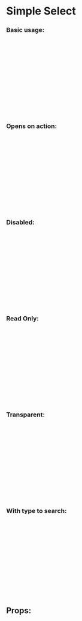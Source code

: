 
<Meta title="Design System/Simple Select" />

# Simple Select


### Basic usage:

<Preview>
  <Story name="basic" parameters={{ info: { disable: true }}} >
    <div style={{ height: '250px' }}>
      <SimpleSelect name='simple' id='simple'>
        <Option text='Amber' value='1' />
        <Option text='Black' value='2' />
        <Option text='Blue' value='3' />
        <Option text='Brown' value='4' />
        <Option text='Green' value='5' />
        <Option text='Orange' value='6' />
        <Option text='Pink' value='7' />
        <Option text='Purple' value='8' />
        <Option text='Red' value='9' />
        <Option text='White' value='10' />
        <Option text='Yellow' value='11' />
      </SimpleSelect>
    </div>
  </Story>
</Preview>

### Opens on action:

<Preview>
  <Story name="opensOnAction" parameters={{ info: { disable: true }}} >
    <div style={{ height: '250px' }}>
      <SimpleSelect name='opensOnAction' id='opensOnAction' opensOnFocus={ false }>
        <Option text='Amber' value='1' />
        <Option text='Black' value='2' />
        <Option text='Blue' value='3' />
        <Option text='Brown' value='4' />
        <Option text='Green' value='5' />
        <Option text='Orange' value='6' />
        <Option text='Pink' value='7' />
        <Option text='Purple' value='8' />
        <Option text='Red' value='9' />
        <Option text='White' value='10' />
        <Option text='Yellow' value='11' />
      </SimpleSelect>
    </div>
  </Story>
</Preview>

### Disabled:

<Preview>
  <Story name="disabled" parameters={{ info: { disable: true }}} >
    <div style={{ height: '250px' }}>
      <SimpleSelect name='disabled' id='disabled' defaultValue='3' disabled>
        <Option text='Amber' value='1' />
        <Option text='Black' value='2' />
        <Option text='Blue' value='3' />
        <Option text='Brown' value='4' />
        <Option text='Green' value='5' />
        <Option text='Orange' value='6' />
        <Option text='Pink' value='7' />
        <Option text='Purple' value='8' />
        <Option text='Red' value='9' />
        <Option text='White' value='10' />
        <Option text='Yellow' value='11' />
      </SimpleSelect>
    </div>
  </Story>
</Preview>

### Read Only:

<Preview>
  <Story name="readonly" parameters={{ info: { disable: true }}} >
    <div style={{ height: '250px' }}>
      <SimpleSelect name='readonly' id='readonly' defaultValue='4' readOnly>
        <Option text='Amber' value='1' />
        <Option text='Black' value='2' />
        <Option text='Blue' value='3' />
        <Option text='Brown' value='4' />
        <Option text='Green' value='5' />
        <Option text='Orange' value='6' />
        <Option text='Pink' value='7' />
        <Option text='Purple' value='8' />
        <Option text='Red' value='9' />
        <Option text='White' value='10' />
        <Option text='Yellow' value='11' />
      </SimpleSelect>
    </div>
  </Story>
</Preview>

### Transparent:

<Preview>
  <Story name="transparent" parameters={{ info: { disable: true }}} >
    <div style={{ height: '250px' }}>
      <SimpleSelect name='transparent' id='transparent' defaultValue='4' transparent>
        <Option text='Amber' value='1' />
        <Option text='Black' value='2' />
        <Option text='Blue' value='3' />
        <Option text='Brown' value='4' />
        <Option text='Green' value='5' />
        <Option text='Orange' value='6' />
        <Option text='Pink' value='7' />
        <Option text='Purple' value='8' />
        <Option text='Red' value='9' />
        <Option text='White' value='10' />
        <Option text='Yellow' value='11' />
      </SimpleSelect>
    </div>
  </Story>
</Preview>

### With type to search:

<Preview>
  <Story name="typetosearch" parameters={{ info: { disable: true }}} >
    <div style={{ height: '250px' }}>
      <SimpleSelect name='typetosearch' id='typetosearch' defaultValue='4' hasTypeToSearch>
        <Option text='Amber' value='1' />
        <Option text='Black' value='2' />
        <Option text='Blue' value='3' />
        <Option text='Brown' value='4' />
        <Option text='Green' value='5' />
        <Option text='Orange' value='6' />
        <Option text='Pink' value='7' />
        <Option text='Purple' value='8' />
        <Option text='Red' value='9' />
        <Option text='White' value='10' />
        <Option text='Yellow' value='11' />
      </SimpleSelect>
    </div>
  </Story>
</Preview>

## Props:

<Props of={SimpleSelect} />
